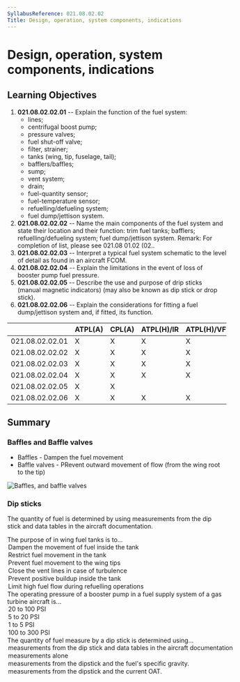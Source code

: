 ```yaml
---
SyllabusReference: 021.08.02.02
Title: Design, operation, system components, indications
---
```


# Design, operation, system components, indications

## Learning Objectives

1.  **021.08.02.02.01** -- Explain the function of the fuel system:
    - lines;
    - centrifugal boost pump;
    - pressure valves;
    - fuel shut-off valve;
    - filter, strainer;
    - tanks (wing, tip, fuselage, tail);
    - bafflers/baffles;
    - sump;
    - vent system;
    - drain;
    - fuel-quantity sensor;
    - fuel-temperature sensor;
    - refuelling/defueling system;
    - fuel dump/jettison system.
2.  **021.08.02.02.02** -- Name the main components of the fuel system and state
    their location and their function: trim fuel tanks; bafflers;
    refuelling/defueling system; fuel dump/jettison system. Remark: For
    completion of list, please see 021.08 01.02 (02..
3.  **021.08.02.02.03** -- Interpret a typical fuel system schematic to the
    level of detail as found in an aircraft FCOM.
4.  **021.08.02.02.04** -- Explain the limitations in the event of loss of
    booster pump fuel pressure.
5.  **021.08.02.02.05** -- Describe the use and purpose of drip sticks (manual
    magnetic indicators) (may also be known as dip stick or drop stick).
6.  **021.08.02.02.06** -- Explain the considerations for fitting a fuel
    dump/jettison system and, if fitted, its function.

|                 | ATPL(A) | CPL(A) | ATPL(H)/IR | ATPL(H)/VFR | CPL(H) | IR  | CBIR(A) |
| --------------- | ------- | ------ | ---------- | ----------- | ------ | --- | ------- |
| 021.08.02.02.01 | X       | X      | X          | X           | X      |     |         |
| 021.08.02.02.02 | X       | X      | X          | X           | X      |     |         |
| 021.08.02.02.03 | X       | X      | X          | X           | X      |     |         |
| 021.08.02.02.04 | X       | X      | X          | X           | X      |     |         |
| 021.08.02.02.05 | X       | X      |            |             |        |     |         |
| 021.08.02.02.06 | X       | X      | X          | X           | X      |     |         |

## Summary

### Baffles and Baffle valves

- Baffles - Dampen the fuel movement
- Baffle valves - PRevent outward movement of flow (from the wing root to the
  tip)

<img src="images/021.08.02.02-01.png" alt="Baffles, and baffle valves" />

<Source
  href="https://www.faa.gov/regulations_policies/handbooks_manuals/aviation/"
  alt="FAA H-8083-31"
/>

### Dip sticks

The quantity of fuel is determined by using measurements from the dip stick and
data tables in the aircraft documentation.

<Question id="DKVGIVFZBT" lo="021.08.02.02.01" contentRef="### Baffles and Baffle valves">
  <Text variant="oneCorrect">
    The purpose of <Subject /> in wing fuel tanks is to...
  </Text>
<Option subject={[["baffles"]]}>
  Dampen the movement of fuel inside the tank
</Option>
<Option
  subject={[["baffles"]]}
  why="restrict as in 'make harder', not as in 'make impossible'."
>
  Restrict fuel movement in the tank
</Option>
<Option subject={[["baffle valves"], ["baffle check valves"]]}>
  Prevent fuel movement to the wing tips
</Option>

  <Option>Close the vent lines in case of turbulence</Option>
  <Option>Prevent positive buildup inside the tank</Option>
  <Option>Limit high fuel flow during refuelling operations</Option>
</Question>

<Question id="8687IQRFBO" lo="021.08.02.02.01">
  <Text variant="oneCorrect">
    The operating pressure of a booster pump in a fuel supply system of a gas
    turbine aircraft is...
  </Text>

  <Option correct>20 to 100 PSI</Option>
  <Option>5 to 20 PSI</Option>
  <Option>1 to 5 PSI</Option>
  <Option>100 to 300 PSI</Option>
</Question>

<Question id="CC915FWXQO" lo="021.08.02.02.05" contentRef="#dip-sticks">
  <Text variant="oneCorrect">
    The quantity of fuel measure by a dip stick is determined using...
  </Text>
<Option correct>
  measurements from the dip stick and data tables in the aircraft documentation
</Option>
<Option why="although this is commonly done in small aircraft, it's too unreliable for large aircraft with significant temperature operational ranges">
  measurements alone
</Option>
<Option>measurements from the dipstick and the fuel's specific gravity.</Option>

  <Option>measurements from the dipstick and the current OAT.</Option>
</Question>
